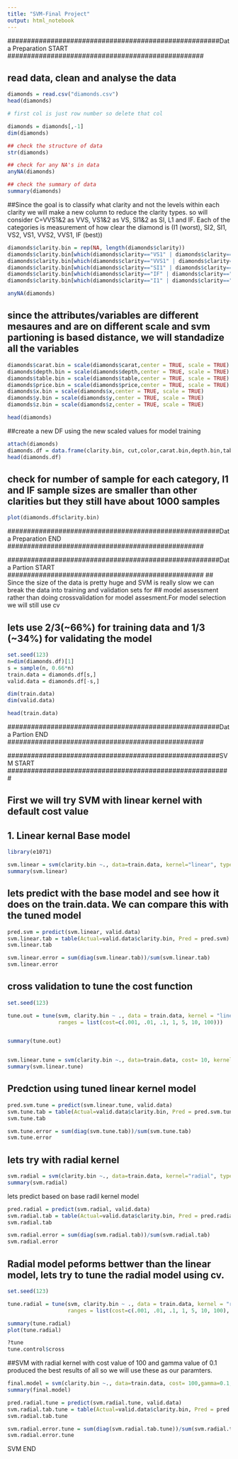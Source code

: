 ```yaml
---
title: "SVM-Final Project"
output: html_notebook
---
```

######################################################Data Preparation START ##################################################
 
## read data, clean and analyse the data
```r

diamonds = read.csv("diamonds.csv")
head(diamonds)

# first col is just row number so delete that col

diamonds = diamonds[,-1]
dim(diamonds)

## check the structure of data
str(diamonds)

## check for any NA's in data
anyNA(diamonds)

## check the summary of data
summary(diamonds)

```

##Since the goal is to classify what clarity and not the levels within each clarity we will make a new column to reduce the clarity types. so will consider C=VVS1&2 as VVS, VS1&2 as VS, SI1&2 as SI, L1 and IF. Each of the categories is measurement of how clear the diamond is (I1 (worst), SI2, SI1, VS2, VS1, VVS2, VVS1, IF (best))

```r

diamonds$clarity.bin = rep(NA, length(diamonds$clarity))
diamonds$clarity.bin[which(diamonds$clarity=="VS1" | diamonds$clarity=="VS2" )] = "VS"
diamonds$clarity.bin[which(diamonds$clarity=="VVS1" | diamonds$clarity=="VVS2" )] = "VVS"
diamonds$clarity.bin[which(diamonds$clarity=="SI1" | diamonds$clarity=="SI2" )] = "SI"
diamonds$clarity.bin[which(diamonds$clarity=="IF" | diamonds$clarity=="IF2" )] = "IF"
diamonds$clarity.bin[which(diamonds$clarity=="I1" | diamonds$clarity=="I1" )] = "I1"

anyNA(diamonds)
```

## since the attributes/variables are different mesaures and are on different scale and svm partioning is based distance, we will standadize all the variables

```r

diamonds$carat.bin = scale(diamonds$carat,center = TRUE, scale = TRUE)
diamonds$depth.bin = scale(diamonds$depth,center = TRUE, scale = TRUE)
diamonds$table.bin = scale(diamonds$table,center = TRUE, scale = TRUE)
diamonds$price.bin = scale(diamonds$price,center = TRUE, scale = TRUE)
diamonds$x.bin = scale(diamonds$x,center = TRUE, scale = TRUE)
diamonds$y.bin = scale(diamonds$y,center = TRUE, scale = TRUE)
diamonds$z.bin = scale(diamonds$z,center = TRUE, scale = TRUE)

head(diamonds)

```







##create a new DF using the new scaled values for model training

```r
attach(diamonds)
diamonds.df = data.frame(clarity.bin, cut,color,carat.bin,depth.bin,table.bin,price.bin,x.bin,y.bin,z.bin)
head(diamonds.df)
```
## check for number of sample for each category, l1 and IF sample sizes are smaller than other clarities but they still have about 1000 samples

```r
plot(diamonds.df$clarity.bin)
```

######################################################Data Preparation END ##################################################

######################################################Data Partion START ##################################################
## Since the size of the data is pretty huge and SVM is really slow we can break the data into training and validation sets for ## model assessment rather than doing crossvalidation for model assesment.For model selection we will still use cv

## lets use 2/3(~66%) for training data and 1/3 (~34%) for validating the model

```r

set.seed(123)
n=dim(diamonds.df)[1]
s = sample(n, 0.66*n)
train.data = diamonds.df[s,]
valid.data = diamonds.df[-s,]

dim(train.data)
dim(valid.data)

head(train.data)
```

######################################################Data Partion END ##################################################

######################################################SVM START #########################################################

## First we will try SVM with linear kernel with default cost value
## 1. Linear kernal Base model

```r
library(e1071)

svm.linear = svm(clarity.bin ~., data=train.data, kernel="linear", type="C-classification")
summary(svm.linear)
```

## lets predict with the base model and see how it does on the train.data. We can compare this with the tuned model

```r
pred.svm = predict(svm.linear, valid.data)
svm.linear.tab = table(Actual=valid.data$clarity.bin, Pred = pred.svm)
svm.linear.tab

svm.linear.error = sum(diag(svm.linear.tab))/sum(svm.linear.tab)
svm.linear.error
```

## cross validation to tune the cost function

```r

set.seed(123)

tune.out = tune(svm, clarity.bin ~ ., data = train.data, kernel = "linear", type = "C-classification", 
                ranges = list(cost=c(.001, .01, .1, 1, 5, 10, 100)))


summary(tune.out)



```



```r
svm.linear.tune = svm(clarity.bin ~., data=train.data, cost= 10, kernel="linear", type="C-classification")
summary(svm.linear.tune)
```

## Predction using tuned linear kernel model

```r

pred.svm.tune = predict(svm.linear.tune, valid.data)
svm.tune.tab = table(Actual=valid.data$clarity.bin, Pred = pred.svm.tune)
svm.tune.tab

svm.tune.error = sum(diag(svm.tune.tab))/sum(svm.tune.tab)
svm.tune.error
```

## lets try with radial kernel

```r

svm.radial = svm(clarity.bin ~., data=train.data, kernel="radial", type="C-classification")
summary(svm.radial)
```

lets predict based on base radil kernel model

```r
pred.radial = predict(svm.radial, valid.data)
svm.radial.tab = table(Actual=valid.data$clarity.bin, Pred = pred.radial)
svm.radial.tab

svm.radial.error = sum(diag(svm.radial.tab))/sum(svm.radial.tab)
svm.radial.error
```

## Radial model peforms bettwer than the linear model, lets try to tune the radial model using cv.

```r

set.seed(123)

tune.radial = tune(svm, clarity.bin ~ ., data = train.data, kernel = "radial", type = "C-classification", 
                   ranges = list(cost=c(.001, .01, .1, 1, 5, 10, 100), gamma=c(0.1,0.5,1,2,3,4)))

summary(tune.radial)
plot(tune.radial)

?tune
tune.control$cross
```

##SVM with radial kernel with cost value of 100 and gamma value of 0.1 produced the best results of all so we will use these as our paramters.

```r

final.model = svm(clarity.bin ~., data=train.data, cost= 100,gamma=0.1, kernel="radial", type="C-classification")
summary(final.model)
```


```r

pred.radial.tune = predict(svm.radial.tune, valid.data)
svm.radial.tab.tune = table(Actual=valid.data$clarity.bin, Pred = pred.radial.tune)
svm.radial.tab.tune

svm.radial.error.tune = sum(diag(svm.radial.tab.tune))/sum(svm.radial.tab.tune)
svm.radial.error.tune

```


###################################################### SVM END #############################################################



























